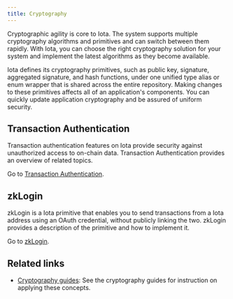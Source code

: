 ```yaml
---
title: Cryptography
---
```


Cryptographic agility is core to Iota. The system supports multiple cryptography algorithms and primitives and can switch between them rapidly. With Iota, you can choose the right cryptography solution for your system and implement the latest algorithms as they become available.

Iota defines its cryptography primitives, such as public key, signature, aggregated signature, and hash functions, under one unified type alias or enum wrapper that is shared across the entire repository. Making changes to these primitives affects all of an application's components. You can quickly update application cryptography and be assured of uniform security.

## Transaction Authentication

Transaction authentication features on Iota provide security against unauthorized access to on-chain data. Transaction Authentication provides an overview of related topics.

Go to [Transaction Authentication](./cryptography/transaction-auth.mdx).

## zkLogin

zkLogin is a Iota primitive that enables you to send transactions from a Iota address using an OAuth credential, without publicly linking the two. zkLogin provides a description of the primitive and how to implement it.

Go to [zkLogin](./cryptography/zklogin.mdx).

## Related links

- [Cryptography guides](../guides/developer/cryptography.mdx): See the cryptography guides for instruction on applying these concepts.